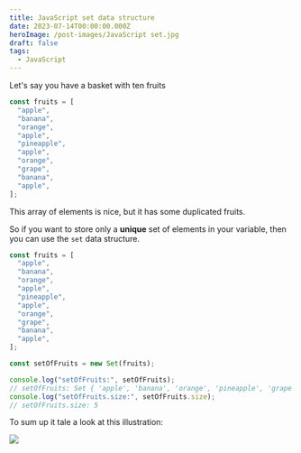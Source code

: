 ```yaml
---
title: JavaScript set data structure
date: 2023-07-14T00:00:00.000Z
heroImage: /post-images/JavaScript set.jpg
draft: false
tags:
  - JavaScript
---
```


Let's say you have a basket with ten fruits

```javascript
const fruits = [
  "apple",
  "banana",
  "orange",
  "apple",
  "pineapple",
  "apple",
  "orange",
  "grape",
  "banana",
  "apple",
];
```

This array of elements is nice, but it has some duplicated fruits.

So if you want to store only a **unique** set of elements in your variable, then you can use the `set` data structure.

```javascript
const fruits = [
  "apple",
  "banana",
  "orange",
  "apple",
  "pineapple",
  "apple",
  "orange",
  "grape",
  "banana",
  "apple",
];

const setOfFruits = new Set(fruits);

console.log("setOfFruits:", setOfFruits);
// setOfFruits: Set { 'apple', 'banana', 'orange', 'pineapple', 'grape' } 
console.log("setOfFruits.size:", setOfFruits.size);
// setOfFruits.size: 5

```

To sum up it tale a look at this illustration:

![](</post-images/JavaScript set illustration.jpg>)

